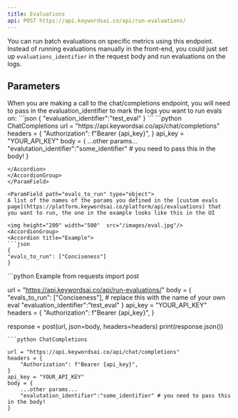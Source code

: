 ```yaml
---
title: Evaluations
api: POST https://api.keywordsai.co/api/run-evaluations/
---
```


You can run batch evaluations on specific metrics using this endpoint. Instead of running evaluations manually in the front-end, you could just set up `evaluations_identifier` in the request body and run evaluations on the logs.

## Parameters

<ParamField path="evaluations_identifier" type="string" default={100}>
When you are making a call to the chat/completions endpoint, you will need to pass in the evaluation_identifier to mark the logs you want to run evals on:
<AccordionGroup>
<Accordion title="Example">
```json
{
"evaluation_identifier":"test_eval"
}
```
```python ChatCompletions
url = "https://api.keywordsai.co/api/chat/completions"
headers = {
    "Authorization": f"Bearer {api_key}",
}
api_key = "YOUR_API_KEY"
body = {
    ...other params...
    "evalutation_identifier":"some_identifier" # you need to pass this in the body!
}

```
</Accordion>
</AccordionGroup>
</ParamField>

<ParamField path="evals_to_run" type="object">
A list of the names of the params you defined in the [custom evals page](https://platform.keywordsai.co/platform/api/evaluations) that you want to run, the one in the example looks like this in the UI

<img height="200" width="500"  src="/images/eval.jpg"/>
<AccordionGroup>
<Accordion title="Example">
```json
{
"evals_to_run": ["Conciseness"]
}
```
</Accordion>
</AccordionGroup>
</ParamField>

<RequestExample>
```python Example
from requests import post

url = "https://api.keywordsai.co/api/run-evaluations/"
body = {
    "evals_to_run": ["Conciseness"], # replace this with the name of your own eval
    "evaluation_identifier":"test_eval"
}
api_key = "YOUR_API_KEY"
headers = {
    "Authorization": f"Bearer {api_key}",
}

response = post(url, json=body, headers=headers)
print(response.json())
```
```python ChatCompletions

url = "https://api.keywordsai.co/api/chat/completions"
headers = {
    "Authorization": f"Bearer {api_key}",
}
api_key = "YOUR_API_KEY"
body = {
    ...other params...
    "evalutation_identifier":"some_identifier" # you need to pass this in the body!
}
```

</RequestExample>

